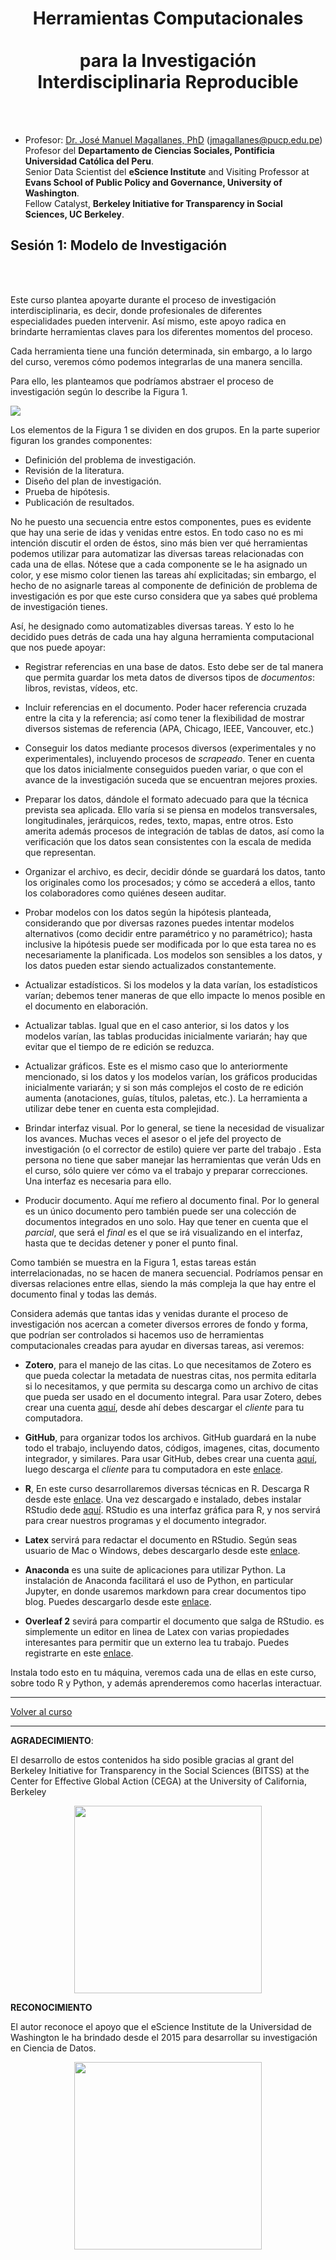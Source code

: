 <center> <h1>Herramientas Computacionales <br></br>para la Investigación Interdisciplinaria Reproducible</h1> </center>

<br></br>

* Profesor:  <a href="http://www.pucp.edu.pe/profesor/jose-manuel-magallanes/" target="_blank">Dr. José Manuel Magallanes, PhD</a> ([jmagallanes@pucp.edu.pe](mailto:jmagallanes@pucp.edu.pe))<br>Profesor del **Departamento de Ciencias Sociales, Pontificia Universidad Católica del Peru**.<br>
Senior Data Scientist del **eScience Institute** and Visiting Professor at **Evans School of Public Policy and Governance, University of Washington**.<br>
Fellow Catalyst, **Berkeley Initiative for Transparency in Social Sciences, UC Berkeley**.

## Sesión 1: Modelo de Investigación

<br></br>

Este curso plantea apoyarte durante el proceso de investigación interdisciplinaria, es decir, donde  profesionales de diferentes especialidades pueden intervenir. Así mismo, este apoyo radica en brindarte herramientas claves para los diferentes momentos del proceso.

Cada herramienta tiene una función determinada, sin embargo, a lo largo del curso, veremos cómo podemos integrarlas de una manera sencilla.

Para ello, les planteamos que podríamos abstraer el proceso de investigación según lo describe la Figura 1.

![](pics/modelo.png)


Los elementos de la Figura 1 se dividen en dos grupos. En la parte superior figuran los grandes componentes:

* Definición del problema de investigación.
* Revisión de la literatura.
* Diseño del plan de investigación.
* Prueba de hipótesis.
* Publicación de resultados.

No he puesto una secuencia entre estos componentes, pues es evidente que hay una serie de idas y venidas entre estos. En todo caso no es mi intención discutir el orden de éstos, sino más bien ver qué herramientas podemos utilizar para  automatizar las diversas tareas relacionadas con cada una de ellas. Nótese que a cada componente se le ha asignado un color, y ese mismo color tienen las tareas ahí explicitadas; sin embargo, el hecho de no asignarle tareas al componente de definición de problema de investigación es por que este curso considera que ya sabes qué problema de investigación tienes. 

Así, he designado como automatizables diversas tareas. Y esto lo he decidido pues detrás de cada una hay alguna herramienta computacional que nos puede apoyar:

* Registrar referencias en una base de datos. Esto debe ser de tal manera que permita guardar los meta datos de diversos tipos de *documentos*: libros, revistas, vídeos, etc. 

* Incluir referencias en el documento. Poder hacer referencia cruzada entre la cita y la referencia; así como tener la flexibilidad de mostrar diversos sistemas de referencia (APA, Chicago, IEEE, Vancouver, etc.)

* Conseguir los datos mediante procesos diversos (experimentales y no experimentales), incluyendo procesos de *scrapeado*. Tener en cuenta que los datos inicialmente conseguidos pueden variar, o que con el avance de la investigación suceda que se encuentran mejores proxies.

* Preparar los datos, dándole el formato adecuado para que la técnica prevista sea aplicada. Ello varía si se piensa en modelos transversales, longitudinales, jerárquicos, redes, texto, mapas, entre otros. Esto amerita además procesos de integración de tablas de datos, así como la verificación que los datos sean consistentes con la escala de medida que representan.

* Organizar el archivo, es decir, decidir dónde se guardará los datos, tanto los originales como los procesados; y cómo se accederá a ellos, tanto los colaboradores como quiénes deseen auditar.

* Probar modelos con los datos según la hipótesis planteada, considerando que por diversas razones puedes intentar modelos alternativos (como decidir entre paramétrico y no paramétrico); hasta inclusive la hipótesis puede ser modificada por lo que esta tarea no es necesariamente la planificada. Los modelos son sensibles a los datos, y los datos pueden estar siendo actualizados constantemente.

* Actualizar estadísticos. Si los modelos y la data varían, los estadísticos varían; debemos tener maneras de que ello impacte lo menos posible en el documento en elaboración.

* Actualizar tablas. Igual que en el caso anterior, si los datos y los modelos varían, las tablas producidas inicialmente variarán; hay que evitar que el tiempo de re edición se reduzca.

* Actualizar gráficos. Este es el mismo caso que lo anteriormente mencionado, si los datos y los modelos varían, los gráficos producidas inicialmente variarán; y si son más complejos el costo de re edición aumenta (anotaciones, guías, títulos, paletas, etc.). La herramienta a utilizar debe tener en cuenta esta complejidad.

* Brindar interfaz visual. Por lo general, se tiene la necesidad de visualizar los avances. Muchas veces el asesor o el jefe del proyecto de investigación (o el corrector de estilo) quiere ver parte del trabajo . Esta persona no tiene que saber manejar las herramientas que verán Uds en el curso, sólo quiere ver cómo va el trabajo y preparar correcciones. Una interfaz es necesaria para ello.

* Producir documento. Aquí me refiero al documento final. Por lo general es un único documento pero también puede ser una colección de documentos integrados en uno solo. Hay que tener en cuenta que el *parcial*, que será el *final* es el que se irá visualizando en el interfaz, hasta que te decidas detener y poner el punto final.

Como también se muestra en la Figura 1, estas tareas están interrelacionadas, no se hacen de manera secuencial. Podríamos pensar en diversas relaciones entre ellas, siendo la más compleja la que hay entre el documento final y todas las demás.

Considera además que tantas idas y venidas durante el proceso de investigación nos acercan a cometer diversos errores de fondo y forma, que podrían ser controlados si hacemos uso de herramientas computacionales creadas para ayudar en diversas tareas, asi veremos:

- **Zotero**, para el manejo de las citas. Lo que necesitamos de Zotero es que pueda colectar la metadata de nuestras citas, nos permita editarla si lo necesitamos, y que permita su descarga como un archivo de citas que pueda ser usado en el documento integral. Para usar Zotero, debes crear una cuenta [aquí](https://www.zotero.org/), desde ahí debes descargar el *cliente* para tu computadora.

- **GitHub**, para organizar todos los archivos. GitHub guardará en la nube todo el trabajo, incluyendo datos, códigos, imagenes, citas, documento integrador, y similares. Para usar GitHub, debes crear una cuenta [aquí](https://github.com/), luego descarga el *cliente* para tu computadora en este [enlace](https://desktop.github.com/).

- **R**, En este curso desarrollaremos diversas técnicas en R. Descarga R desde este [enlace](https://cran.r-project.org/). Una vez descargado e instalado, debes instalar RStudio dede [aquí](https://www.rstudio.com/products/rstudio/download/#download). RStudio es una interfaz gráfica para R, y nos servirá para crear nuestros programas y el documento integrador.

- **Latex** servirá para redactar el documento en RStudio. Según seas usuario de Mac o Windows, debes descargarlo desde este [enlace](https://www.latex-project.org/get/).

- **Anaconda** es una suite de aplicaciones para utilizar Python. La instalación de Anaconda facilitará el uso de Python, en particular Jupyter, en donde usaremos markdown para crear documentos tipo blog. Puedes descargarlo desde este [enlace](https://www.anaconda.com/download/).

- **Overleaf 2** sevirá para compartir el documento que salga de RStudio. es simplemente un editor en linea de Latex con varias propiedades interesantes para permitir que un externo lea tu trabajo. Puedes registrarte en este [enlace](https://www.overleaf.com/blog/641-try-out-overleaf-v2).

Instala todo esto en tu máquina, veremos cada una de ellas en este curso, sobre todo R y Python, y además aprenderemos como hacerlas interactuar.

_____

[Volver al curso](https://magallanesjosemanuel.github.io/BITSS_ToolsWorkshop/)


_____

**AGRADECIMIENTO**: 

El desarrollo de estos contenidos ha sido posible gracias al grant del Berkeley Initiative for Transparency in the Social Sciences (BITSS) at the Center for Effective Global Action (CEGA) at the University of California, Berkeley


<center>
<img src="https://github.com/MAGALLANESJoseManuel/BITSS_ToolsWorkshop/raw/master/LogoBitss.jpg" style="width: 300px;"/>
</center>

**RECONOCIMIENTO**

<!--
EL Dr. Magallanes agradece a la Pontificia Universidad Católica del Perú, por su apoyo en la elaboración de este trabajo.

<center>
<img src="https://github.com/MAGALLANESJoseManuel/BITSS_ToolsWorkshop/raw/master/LogoPUCP.jpg" style="width: 200px;"/>
</center>
-->

El autor reconoce el apoyo que el eScience Institute de la Universidad de Washington le ha brindado desde el 2015 para desarrollar su investigación en Ciencia de Datos.

<center>
<img src="https://github.com/MAGALLANESJoseManuel/BITSS_ToolsWorkshop/raw/master/LogoES.png" style="width: 300px;"/>
</center>

<br>
<br>








